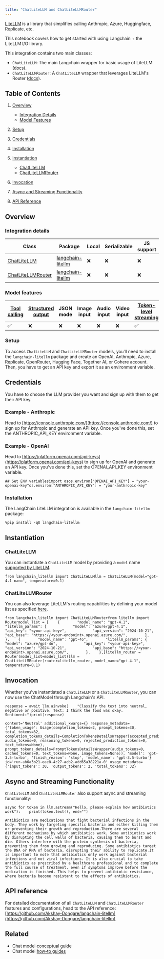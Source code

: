 ```yaml
---
title: "ChatLiteLLM and ChatLiteLLMRouter"
---
```


[LiteLLM](https://github.com/BerriAI/litellm) is a library that simplifies calling Anthropic, Azure, Huggingface, Replicate, etc.

This notebook covers how to get started with using Langchain + the LiteLLM I/O library.

This integration contains two main classes:

* `ChatLiteLLM`: The main Langchain wrapper for basic usage of LiteLLM ([docs](https://docs.litellm.ai/oss/)).
* `ChatLiteLLMRouter`: A `ChatLiteLLM` wrapper that leverages LiteLLM's Router ([docs](https://docs.litellm.ai/oss/routing)).

## Table of Contents

1. [Overview](#overview)

   * [Integration Details](#integration-details)
   * [Model Features](#model-features)

2. [Setup](#setup)

3. [Credentials](#credentials)

4. [Installation](#installation)

5. [Instantiation](#instantiation)

   * [ChatLiteLLM](#chatlitellm)
   * [ChatLiteLLMRouter](#chatlitellmrouter)

6. [Invocation](#invocation)

7. [Async and Streaming Functionality](#async-and-streaming-functionality)

8. [API Reference](#api-reference)

## Overview

### Integration details

| Class                                                                                               | Package                                                          | Local | Serializable | JS support | Package downloads                                                                     | Package latest                                                                     |
| --------------------------------------------------------------------------------------------------- | ---------------------------------------------------------------- | ----- | ------------ | ---------- | ------------------------------------------------------------------------------------- | ---------------------------------------------------------------------------------- |
| [ChatLiteLLM](https://python.langchain.com/oss/integrations/chat/litellm/#chatlitellm)             | [langchain-litellm](https://pypi.org/project/langchain-litellm/) | ❌     | ❌            | ❌          | ![PyPI - Downloads](/images/oss/integrations/chat/litellm/pypi/dm/langchain-litellm) | ![PyPI - Version](/images/oss/integrations/chat/litellm/pypi/v/langchain-litellm) |
| [ChatLiteLLMRouter](https://python.langchain.com/oss/integrations/chat/litellm/#chatlitellmrouter) | [langchain-litellm](https://pypi.org/project/langchain-litellm/) | ❌     | ❌            | ❌          | ![PyPI - Downloads](/images/oss/integrations/chat/litellm/pypi/dm/langchain-litellm) | ![PyPI - Version](/images/oss/integrations/chat/litellm/pypi/v/langchain-litellm) |

### Model features

| [Tool calling](https://python.langchain.com/oss/how_to/tool_calling/) | [Structured output](https://python.langchain.com/oss/how_to/structured_output/) | JSON mode | Image input | Audio input | Video input | [Token-level streaming](https://python.langchain.com/oss/integrations/chat/litellm/#chatlitellm-also-supports-async-and-streaming-functionality) | [Native async](https://python.langchain.com/oss/integrations/chat/litellm/#chatlitellm-also-supports-async-and-streaming-functionality) | [Token usage](https://python.langchain.com/oss/how_to/chat_token_usage_tracking/) | [Logprobs](https://python.langchain.com/oss/how_to/logprobs/) |
| ---------------------------------------------------------------------- | -------------------------------------------------------------------------------- | --------- | ----------- | ----------- | ----------- | ------------------------------------------------------------------------------------------------------------------------------------------------- | ---------------------------------------------------------------------------------------------------------------------------------------- | ---------------------------------------------------------------------------------- | -------------------------------------------------------------- |
| ✅                                                                      | ❌                                                                                | ❌         | ❌           | ❌           | ❌           | ✅                                                                                                                                                 | ✅                                                                                                                                        | ✅                                                                                  | ❌                                                              |

### Setup

To access `ChatLiteLLM` and `ChatLiteLLMRouter` models, you'll need to install the `langchain-litellm` package and create an OpenAI, Anthropic, Azure, Replicate, OpenRouter, Hugging Face, Together AI, or Cohere account. Then, you have to get an API key and export it as an environment variable.

## Credentials

You have to choose the LLM provider you want and sign up with them to get their API key.

### Example - Anthropic

Head to [https://console.anthropic.com/](https://console.anthropic.com/) to sign up for Anthropic and generate an API key. Once you've done this, set the ANTHROPIC\_API\_KEY environment variable.

### Example - OpenAI

Head to [https://platform.openai.com/api-keys](https://platform.openai.com/api-keys) to sign up for OpenAI and generate an API key. Once you've done this, set the OPENAI\_API\_KEY environment variable.

```
## Set ENV variablesimport osos.environ["OPENAI_API_KEY"] = "your-openai-key"os.environ["ANTHROPIC_API_KEY"] = "your-anthropic-key"
```

### Installation

The LangChain LiteLLM integration is available in the `langchain-litellm` package:

```
%pip install -qU langchain-litellm
```

## Instantiation

### ChatLiteLLM

You can instantiate a `ChatLiteLLM` model by providing a `model` name [supported by LiteLLM](https://docs.litellm.ai/oss/providers).

```
from langchain_litellm import ChatLiteLLMllm = ChatLiteLLM(model="gpt-4.1-nano", temperature=0.1)
```

### ChatLiteLLMRouter

You can also leverage LiteLLM's routing capabilities by defining your model list as specified [here](https://docs.litellm.ai/oss/routing).

```
from langchain_litellm import ChatLiteLLMRouterfrom litellm import Routermodel_list = [    {        "model_name": "gpt-4.1",        "litellm_params": {            "model": "azure/gpt-4.1",            "api_key": "<your-api-key>",            "api_version": "2024-10-21",            "api_base": "https://<your-endpoint>.openai.azure.com/",        },    },    {        "model_name": "gpt-4o",        "litellm_params": {            "model": "azure/gpt-4o",            "api_key": "<your-api-key>",            "api_version": "2024-10-21",            "api_base": "https://<your-endpoint>.openai.azure.com/",        },    },]litellm_router = Router(model_list=model_list)llm = ChatLiteLLMRouter(router=litellm_router, model_name="gpt-4.1", temperature=0.1)
```

## Invocation

Whether you've instantiated a `ChatLiteLLM` or a `ChatLiteLLMRouter`, you can now use the ChatModel through Langchain's API.

```
response = await llm.ainvoke(    "Classify the text into neutral, negative or positive. Text: I think the food was okay. Sentiment:")print(response)
```

```
content='Neutral' additional_kwargs={} response_metadata={'token_usage': Usage(completion_tokens=2, prompt_tokens=30, total_tokens=32, completion_tokens_details=CompletionTokensDetailsWrapper(accepted_prediction_tokens=0, audio_tokens=0, reasoning_tokens=0, rejected_prediction_tokens=0, text_tokens=None), prompt_tokens_details=PromptTokensDetailsWrapper(audio_tokens=0, cached_tokens=0, text_tokens=None, image_tokens=None)), 'model': 'gpt-3.5-turbo', 'finish_reason': 'stop', 'model_name': 'gpt-3.5-turbo'} id='run-ab6a3b21-eae8-4c27-acb2-add65a38221a-0' usage_metadata={'input_tokens': 30, 'output_tokens': 2, 'total_tokens': 32}
```

## Async and Streaming Functionality

`ChatLiteLLM` and `ChatLiteLLMRouter` also support async and streaming functionality:

```
async for token in llm.astream("Hello, please explain how antibiotics work"):    print(token.text(), end="")
```

```
Antibiotics are medications that fight bacterial infections in the body. They work by targeting specific bacteria and either killing them or preventing their growth and reproduction.There are several different mechanisms by which antibiotics work. Some antibiotics work by disrupting the cell walls of bacteria, causing them to burst and die. Others interfere with the protein synthesis of bacteria, preventing them from growing and reproducing. Some antibiotics target the DNA or RNA of bacteria, disrupting their ability to replicate.It is important to note that antibiotics only work against bacterial infections and not viral infections. It is also crucial to take antibiotics as prescribed by a healthcare professional and to complete the full course of treatment, even if symptoms improve before the medication is finished. This helps to prevent antibiotic resistance, where bacteria become resistant to the effects of antibiotics.
```

## API reference

For detailed documentation of all `ChatLiteLLM` and `ChatLiteLLMRouter` features and configurations, head to the API reference: [https://github.com/Akshay-Dongare/langchain-litellm](https://github.com/Akshay-Dongare/langchain-litellm)

## Related

* Chat model [conceptual guide](/oss/concepts/chat_models)
* Chat model [how-to guides](/oss/how_to/#chat-models)

